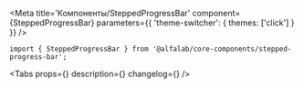 

<Meta
    title='Компоненты/SteppedProgressBar'
    component={SteppedProgressBar}
    parameters={{ 'theme-switcher': { themes: ['click'] } }}
/>

<!-- Canvas -->

<Story name='SteppedProgressBar'>
    <SteppedProgressBar step={number('step', 1)} maxStep={number('maxStep', 3)} description={text('description', "Шаг 1 из 3: Выбор карты")} />
</Story>

<!-- Docs -->

<ComponentHeader
    name='SteppedProgressBar'
    version={version}
    package='@alfalab/core-components/stepped-progress-bar'
    stage={1}
    design='https://www.figma.com/file/sg7PXgmiiFjLXC6YJfoCKD/%D0%A0%D0%B0%D0%B7%D0%B1%D0%BE%D1%80-%D1%81%D1%86%D0%B5%D0%BD%D0%B0%D1%80%D0%B8%D0%B5%D0%B2-%D0%BF%D1%80%D0%B5%D0%B4%D0%BE%D0%B4%D0%BE%D0%B1%D1%80%D0%B5%D0%BD%D0%BD%D1%8B%D1%85-%D0%BA%D0%B0%D1%80%D1%82-%D0%92%D0%BE%D0%BB%D0%B3%D0%B0?node-id=2830%3A25'
/>

```tsx
import { SteppedProgressBar } from '@alfalab/core-components/stepped-progress-bar';
```

<Tabs
    props={<Props of={SteppedProgressBar} />}
    description={<Description />}
    changelog={<Changelog />}
/>

